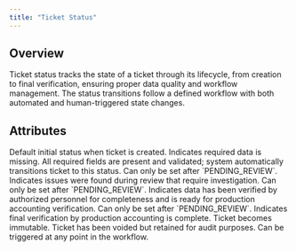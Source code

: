 ```yaml
---
title: "Ticket Status"
---
```


## Overview

Ticket status tracks the state of a ticket through its lifecycle, from creation to final verification, ensuring proper data quality and workflow management. The status transitions follow a defined workflow with both automated and human-triggered state changes.

## Attributes

<ResponseField name="INCOMPLETE" type="System Triggered">
  Default initial status when ticket is created. Indicates required data is
  missing.
</ResponseField>

<ResponseField name="PENDING_REVIEW" type="System Triggered">
  All required fields are present and validated; system automatically
  transitions ticket to this status.
</ResponseField>

<ResponseField name="DISPUTED" type="Human Triggered">
  Can only be set after `PENDING_REVIEW`. Indicates issues were found during
  review that require investigation.
</ResponseField>

<ResponseField name="APPROVED" type="Human Triggered">
  Can only be set after `PENDING_REVIEW`. Indicates data has been verified by
  authorized personnel for completeness and is ready for production accounting
  verification.
</ResponseField>

<ResponseField name="CLOSED" type="Human Triggered">
  Can only be set after `PENDING_REVIEW`. Indicates final verification by
  production accounting is complete. Ticket becomes immutable.
</ResponseField>

<ResponseField name="CANCELED" type="Human Triggered">
  Ticket has been voided but retained for audit purposes. Can be triggered at
  any point in the workflow.
</ResponseField>
